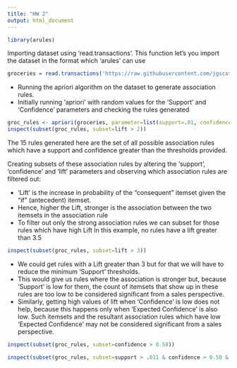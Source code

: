 ```yaml
---
title: "HW 2"
output: html_document
---
```


```r
library(arules)
```

Importing dataset using 'read.transactions'. This function let's you import the dataset in the format which 'arules' can use

```r
groceries = read.transactions('https://raw.githubusercontent.com/jgscott/STA380/master/data/groceries.txt', format = 'basket', sep = ',', rm.duplicates = FALSE)
```

- Running the apriori algorithm on the dataset to generate association rules.
- Initially running 'apriori' with random values for the 'Support' and 'Confidence' parameters and checking the rules generated
```r
groc_rules <- apriori(groceries, parameter=list(support=.01, confidence=.5, maxlen=10))
inspect(subset(groc_rules, subset=lift > 2))

```

The 15 rules generated here are the set of all possible association rules which have a support and confidence greater than the thresholds provided.

Creating subsets of these association rules by altering the 'support', 'confidence' and 'lift' parameters and observing which association rules are filtered out:

- 'Lift' is the increase in probability of the "consequent" itemset given the "if" (antecedent) itemset.
- Hence, higher the Lift, stronger is the association between the two itemsets in the association rule
- To filter out only the strong association rules we can subset for those rules which have high Lift
In this example, no rules have a lift greater than 3.5

```r
inspect(subset(groc_rules, subset=lift > 3))
```
- We could get rules with a Lift greater than 3 but for that we will have to reduce the minimum 'Support' thresholds.
- This would give us rules where the association is stronger but, because 'Support' is low for them, the count of itemsets that show up in these rules are too low to be considered significant from a sales perspective.
- Similarly, getting high values of lift when 'Confidence' is low does not help, because this happens only when 'Expected Confidence' is also low. Such itemsets and the resultant association rules which have low 'Expected Confidence' may not be considered significant from a sales perspective.


```r
inspect(subset(groc_rules, subset=confidence > 0.58))
```

```r
inspect(subset(groc_rules, subset=support > .011 & confidence > 0.58 & lift>3))
```


